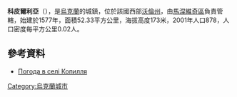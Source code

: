 {{coord|51|6|45|N|25|35|40|E|scale:30000|display=title}}

'''科皮爾利亞'''（{{lang-uk|Копилля}}），是[[烏克蘭|烏克蘭]]的城鎮，位於該國西部[[沃倫州|沃倫州]]，由[[馬涅維奇區|馬涅維奇區]]負責管轄，始建於1577年，面積52.33平方公里，海拔高度173米，2001年人口878，人口密度每平方公里0.02人。

==參考資料==
* [http://weather.in.ua/ua/volynskaja/11415 Погода в селі Копилля] {{Wayback|url=http://weather.in.ua/ua/volynskaja/11415 |date=20160305102758 }}

{{Ukraine-geo-stub}}
[[Category:烏克蘭城市|Category:烏克蘭城市]]